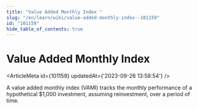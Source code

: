 ```yaml
---
title: "Value Added Monthly Index "
slug: "/en/learn/wiki/value-added-monthly-index--101159"
id: "101159"
hide_table_of_contents: true
---
```



# Value Added Monthly Index 

<ArticleMeta id={101159} updatedAt={'2023-09-26 13:58:54'} />
<div className='border-solid border-b border-t-0 my-4 border-[var(--ifm-color-gray-300)]' />

A value added monthly index (VAMI) tracks the monthly performance of a hypothetical $1,000 investment, assuming reinvestment, over a period of time.

